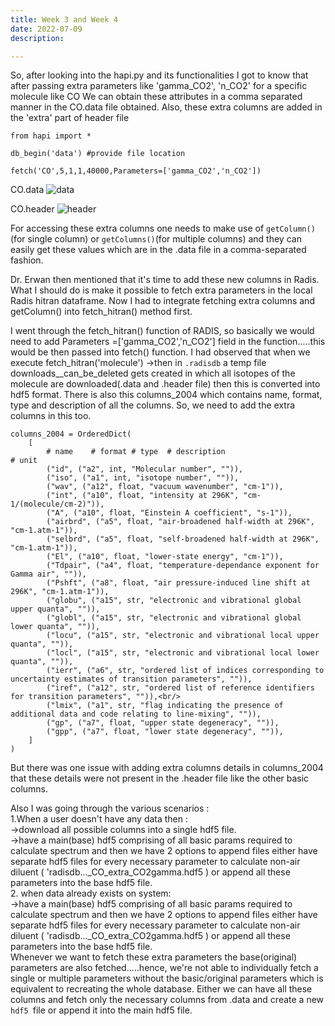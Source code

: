 ```yaml
---
title: Week 3 and Week 4
date: 2022-07-09
description:

---
```


So, after looking into the hapi.py  and its functionalities I got to know that after passing extra parameters like 'gamma_CO2', 'n_CO2' for a specific molecule like CO
We can obtain these attributes in a comma separated manner in the CO.data file obtained.
Also, these extra columns are added in the 'extra' part of header file
```
from hapi import *

db_begin('data') #provide file location

fetch('CO',5,1,1,40000,Parameters=['gamma_CO2','n_CO2'])
```

CO.data 
![data](./CO_data.PNG)

CO.header
![header](./CO_header.PNG)


For accessing these extra columns one needs to make use of `getColumn()` (for single column) or `getColumns()`(for multiple columns) and they can easily
get these values which are in the .data file in a comma-separated fashion.

Dr. Erwan then mentioned that it's time to add these new columns in Radis. What I should do is make it possible to fetch extra parameters in the local Radis hitran dataframe.
Now I had to integrate fetching extra columns and getColumn() into fetch_hitran() method first.

I went through  the fetch_hitran() function  of RADIS, so basically we would need to add Parameters =['gamma_CO2','n_CO2'] field in the function.....this would be then passed into fetch() function.
I had observed that when we execute fetch_hitran('molecule') ->then in `.radisdb` a temp file downloads__can_be_deleted gets created in which all isotopes of the molecule are downloaded(.data and .header file) then this is converted into hdf5 format.
There is also this columns_2004 which contains name, format, type and description of all the columns. So, we need to add the extra columns in this too.
```
columns_2004 = OrderedDict(  
    [
        # name    # format # type  # description                                 # unit
        ("id", ("a2", int, "Molecular number", "")),
        ("iso", ("a1", int, "isotope number", "")),
        ("wav", ("a12", float, "vacuum wavenumber", "cm-1")),
        ("int", ("a10", float, "intensity at 296K", "cm-1/(molecule/cm-2)")),
        ("A", ("a10", float, "Einstein A coefficient", "s-1")),
        ("airbrd", ("a5", float, "air-broadened half-width at 296K", "cm-1.atm-1")),
        ("selbrd", ("a5", float, "self-broadened half-width at 296K", "cm-1.atm-1")),
        ("El", ("a10", float, "lower-state energy", "cm-1")),
        ("Tdpair", ("a4", float, "temperature-dependance exponent for Gamma air", "")),
        ("Pshft", ("a8", float, "air pressure-induced line shift at 296K", "cm-1.atm-1")),
        ("globu", ("a15", str, "electronic and vibrational global upper quanta", "")),
        ("globl", ("a15", str, "electronic and vibrational global lower quanta", "")),
        ("locu", ("a15", str, "electronic and vibrational local upper quanta", "")),
        ("locl", ("a15", str, "electronic and vibrational local lower quanta", "")),
        ("ierr", ("a6", str, "ordered list of indices corresponding to uncertainty estimates of transition parameters", "")),
        ("iref", ("a12", str, "ordered list of reference identifiers for transition parameters", "")),<br/>
        ("lmix", ("a1", str, "flag indicating the presence of additional data and code relating to line-mixing", "")),
        ("gp", ("a7", float, "upper state degeneracy", "")),
        ("gpp", ("a7", float, "lower state degeneracy", "")),
    ]
)
```

But there was one issue with adding extra columns details in columns_2004 that these details were not present in the .header file like the other basic columns.

Also  I was going through the various scenarios : <br/>
1.When a user doesn't have any data then :<br/>
->download all possible columns into a single hdf5 file.<br/>
->have a main(base) hdf5 comprising of all basic params required to calculate spectrum and then we have 2 options to append files either have separate hdf5 files for every necessary parameter to calculate non-air diluent ( 'radisdb\...\_CO_extra_CO2gamma.hdf5 ) or append all these parameters into the base hdf5 file.<br/>
2. when data already exists on system:<br/>
->have a main(base) hdf5 comprising of all basic params required to calculate spectrum and then we have 2 options to append files either have separate hdf5 files for every necessary parameter to calculate non-air diluent ( 'radisdb\...\_CO_extra_CO2gamma.hdf5 ) or append all these parameters into the base hdf5 file.<br/>
Whenever we want to fetch these extra parameters the base(original) parameters are also fetched.....hence, we're not able to individually fetch a single or multiple parameters without the basic/original parameters which is equivalent to recreating the whole database.
Either we can have all these columns and fetch only the necessary columns from .data and create a new `hdf5 `file or append it into the main hdf5 file.



